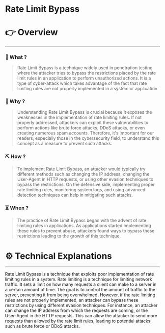 # Rate Limit Bypass


# 👉 Overview

---

### 👀 What ?

> Rate Limit Bypass is a technique widely used in penetration testing where the attacker tries to bypass the restrictions placed by the rate limit rules in an application to perform unauthorized actions. It is a type of cyber-attack which takes advantage of the fact that rate limiting rules are not properly implemented in a system or application.
> 

### 🧐 Why ?

> Understanding Rate Limit Bypass is crucial because it exposes the weaknesses in the implementation of rate limiting rules. If not properly addressed, attackers can exploit these vulnerabilities to perform actions like brute force attacks, DDoS attacks, or even creating numerous spam accounts. Therefore, it's important for our readers, especially those in the cybersecurity field, to understand this concept as a measure to prevent such attacks.
> 

### ⛏️ How ?

> To implement Rate Limit Bypass, an attacker would typically try different methods such as changing the IP address, changing the User-Agent in HTTP requests, or using other evasion techniques to bypass the restrictions. On the defensive side, implementing proper rate limiting rules, monitoring system logs, and using advanced detection techniques can help in mitigating such attacks.
> 

### ⏳ When ?

> The practice of Rate Limit Bypass began with the advent of rate limiting rules in applications. As applications started implementing these rules to prevent abuse, attackers found ways to bypass these restrictions leading to the growth of this technique.
> 

# ⚙️ Technical Explanations

---

Rate Limit Bypass is a technique that exploits poor implementation of rate limiting rules in a system. Rate limiting is a technique for limiting network traffic. It sets a limit on how many requests a client can make to a server in a certain amount of time. The goal is to control the amount of traffic to the server, preventing it from being overwhelmed. However, if the rate limiting rules are not properly implemented, an attacker can bypass these restrictions by using different evasion techniques. For instance, an attacker can change the IP address from which the requests are coming, or the User-Agent in the HTTP requests. This can allow the attacker to send more requests than allowed by the rate limit rules, leading to potential attacks such as brute force or DDoS attacks.
